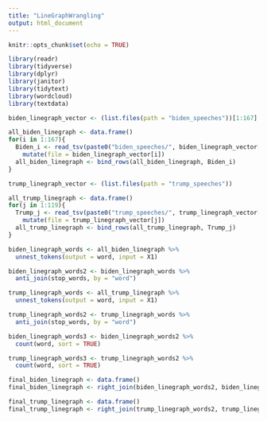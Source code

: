```yaml
---
title: "LineGraphWrangling"
output: html_document
---
```


```r
knitr::opts_chunk$set(echo = TRUE)
```

```r
library(readr)
library(tidyverse)
library(dplyr)
library(janitor)
library(tidytext)
library(wordcloud)
library(textdata)
```

```r
biden_linegraph_vector <- (list.files(path = "biden_speeches"))[1:167]
```

```r
all_biden_linegraph <- data.frame()
for(i in 1:167){
  Biden_i <- read_tsv(paste0("biden_speeches/", biden_linegraph_vector[i]), col_names = FALSE) %>%
    mutate(file = biden_linegraph_vector[i])
  all_biden_linegraph <- bind_rows(all_biden_linegraph, Biden_i)
}
```

```r
trump_linegraph_vector <- (list.files(path = "trump_speeches"))
```

```r
all_trump_linegraph <- data.frame()
for(j in 1:119){
  Trump_j <- read_tsv(paste0("trump_speeches/", trump_linegraph_vector[j]), col_names = FALSE) %>%
    mutate(file = trump_linegraph_vector[j])
  all_trump_linegraph <- bind_rows(all_trump_linegraph, Trump_j)
}
```

```r
biden_linegraph_words <- all_biden_linegraph %>%
  unnest_tokens(output = word, input = X1)
```

```r
biden_linegraph_words2 <- biden_linegraph_words %>%
  anti_join(stop_words, by = "word")
```

```r
trump_linegraph_words <- all_trump_linegraph %>%
  unnest_tokens(output = word, input = X1)
```

```r
trump_linegraph_words2 <- trump_linegraph_words %>%
  anti_join(stop_words, by = "word")
```

```r
biden_linegraph_words3 <- biden_linegraph_words2 %>%
  count(word, sort = TRUE)
```

```r
trump_linegraph_words3 <- trump_linegraph_words2 %>%
  count(word, sort = TRUE)
```

```r
final_biden_linegraph <- data.frame()
final_biden_linegraph <- right_join(biden_linegraph_words2, biden_linegraph_words3, by = "word")
```

```r
final_trump_linegraph <- data.frame()
final_trump_linegraph <- right_join(trump_linegraph_words2, trump_linegraph_words3, by = "word")
```















